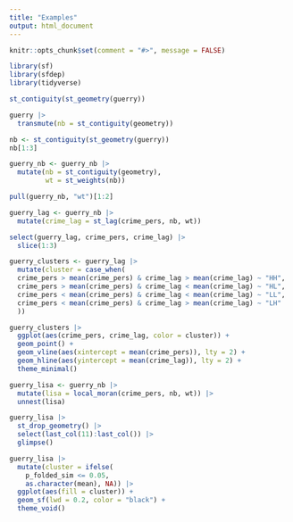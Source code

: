 ```yaml
---
title: "Examples"
output: html_document
---
```


```r
knitr::opts_chunk$set(comment = "#>", message = FALSE)
```

```r
library(sf)
library(sfdep)
library(tidyverse)
```

```r
st_contiguity(st_geometry(guerry))

guerry |> 
  transmute(nb = st_contiguity(geometry))
```

```r
nb <- st_contiguity(st_geometry(guerry))
nb[1:3]
```

```r
guerry_nb <- guerry_nb |> 
  mutate(nb = st_contiguity(geometry),
         wt = st_weights(nb))

pull(guerry_nb, "wt")[1:2]
```

```r
guerry_lag <- guerry_nb |> 
  mutate(crime_lag = st_lag(crime_pers, nb, wt))

select(guerry_lag, crime_pers, crime_lag) |> 
  slice(1:3)
```

```r
guerry_clusters <- guerry_lag |> 
  mutate(cluster = case_when(
  crime_pers > mean(crime_pers) & crime_lag > mean(crime_lag) ~ "HH",
  crime_pers > mean(crime_pers) & crime_lag < mean(crime_lag) ~ "HL",
  crime_pers < mean(crime_pers) & crime_lag < mean(crime_lag) ~ "LL",
  crime_pers < mean(crime_pers) & crime_lag > mean(crime_lag) ~ "LH"
  )) 

guerry_clusters |> 
  ggplot(aes(crime_pers, crime_lag, color = cluster)) +
  geom_point() +
  geom_vline(aes(xintercept = mean(crime_pers)), lty = 2) +
  geom_hline(aes(yintercept = mean(crime_lag)), lty = 2) +
  theme_minimal() 

```

```r
guerry_lisa <- guerry_nb |> 
  mutate(lisa = local_moran(crime_pers, nb, wt)) |> 
  unnest(lisa)
```

```r
guerry_lisa |> 
  st_drop_geometry() |> 
  select(last_col(11):last_col()) |> 
  glimpse()
```

```r
guerry_lisa |> 
  mutate(cluster = ifelse(
    p_folded_sim <= 0.05,
    as.character(mean), NA)) |> 
  ggplot(aes(fill = cluster)) +
  geom_sf(lwd = 0.2, color = "black") +
  theme_void()
```

